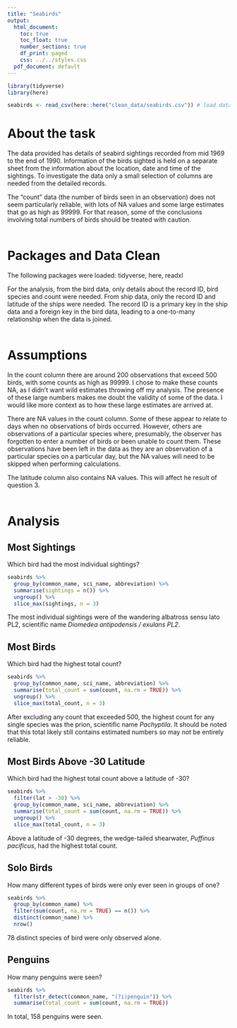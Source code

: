 ```yaml
---
title: "Seabirds"
output:
  html_document:
    toc: true
    toc_float: true
    number_sections: true
    df_print: paged
    css: ../../styles.css
  pdf_document: default
---
```

```r
library(tidyverse)
library(here)

seabirds <- read_csv(here::here("clean_data/seabirds.csv")) # load data
```
# About the task
The data provided has details of seabird sightings recorded from mid 1969
to the end of 1990. Information of the birds sighted is held on a separate sheet
from the information about the location, date and time of the sightings.  To
investigate the data only a small selection of columns are needed from the
detailed records.  

The "count" data (the number of birds seen in an observation) does not seem
particularly reliable, with lots of NA values and some large estimates that go
as high as 99999. For that reason, some of the conclusions involving total 
numbers of birds should be treated with caution.
<br>
<br>
  
# Packages and Data Clean
The following packages were loaded: tidyverse, here, readxl  

For the analysis, from the bird data, only details about the record ID, bird
species and count were needed. From ship data, only the record ID and latitude
of the ships were needed. The record ID is a primary key in the ship data and a
foreign key in the bird data, leading to a one-to-many relationship when the
data is joined.
<br>
<br>

# Assumptions
In the count column there are around 200 observations that exceed 500 birds,
with some counts as high as 99999. I chose to make these counts NA, as I didn't
want wild estimates throwing off my analysis. The presence of these large
numbers makes me doubt the validity of some of the data. I would like more
context as to how these large estimates are arrived at.  

There are NA values in the count column. Some of these appear to relate to days
when no observations of birds occurred. However, others are observations of a
particular species where, presumably, the observer has forgotten to enter a
number of birds or been unable to count them. These observations have been left
in the data as they are an observation of a particular species on a particular
day, but the NA values will need to be skipped when performing calculations.

The latitude column also contains NA values. This will affect he result of
question 3.
<br>
<br>

# Analysis
## Most Sightings
Which bird had the most individual sightings?
```r
seabirds %>% 
  group_by(common_name, sci_name, abbreviation) %>%
  summarise(sightings = n()) %>% 
  ungroup() %>% 
  slice_max(sightings, n = 3)
```
The most individual sightings were of the wandering albatross sensu lato PL2, 
scientific name *Diomedea antipodensis / exulans PL2*.
<br>

## Most Birds
Which bird had the highest total count?
```r
seabirds %>% 
  group_by(common_name, sci_name, abbreviation) %>%
  summarise(total_count = sum(count, na.rm = TRUE)) %>% 
  ungroup() %>% 
  slice_max(total_count, n = 3)
```
After excluding any count that exceeded 500, the highest count for any single
species was the prion, scientific name *Pachyptila*.  It should be noted that
this total likely still contains estimated numbers so may not be entirely
reliable.
<br>

## Most Birds Above -30 Latitude
Which bird had the highest total count above a latitude of -30?
```r
seabirds %>% 
  filter(lat > -30) %>% 
  group_by(common_name, sci_name, abbreviation) %>%
  summarise(total_count = sum(count, na.rm = TRUE)) %>% 
  ungroup() %>% 
  slice_max(total_count, n = 3)
```
Above a latitude of -30 degrees, the wedge-tailed shearwater,
*Puffinus pacificus*, had the highest total count.
<br>

## Solo Birds
How many different types of birds were only ever seen in groups of one?
```r
seabirds %>% 
  group_by(common_name) %>%
  filter(sum(count, na.rm = TRUE) == n()) %>% 
  distinct(common_name) %>% 
  nrow()
```
78 distinct species of bird were only observed alone.
<br>

## Penguins
How many penguins were seen?
```r
seabirds %>%
  filter(str_detect(common_name, "(?i)penguin")) %>% 
  summarise(total_count = sum(count, na.rm = TRUE))
```
In total, 158 penguins were seen.